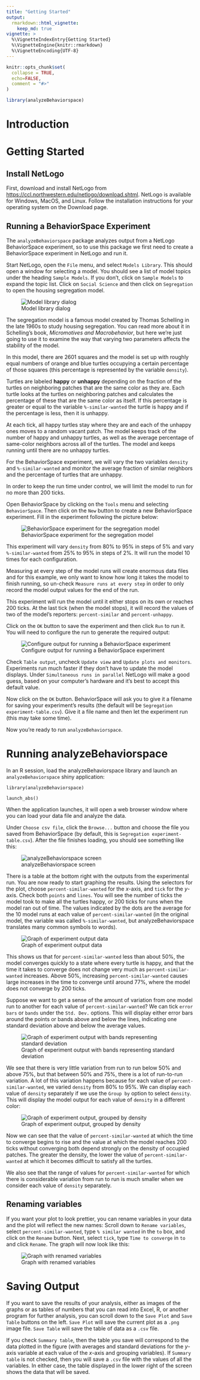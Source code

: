 ```yaml
---
title: "Getting Started"
output: 
  rmarkdown::html_vignette:
    keep_md: true
vignette: >
  %\VignetteIndexEntry{Getting Started}
  %\VignetteEngine{knitr::rmarkdown}
  %\VignetteEncoding{UTF-8}
---
```


```r
knitr::opts_chunk$set(
  collapse = TRUE,
  echo=FALSE,
  comment = "#>"
)
```
```r
library(analyzeBehaviorspace)
```
# Introduction

# Getting Started

## Install NetLogo

First, download and install NetLogo from 
<https://ccl.northwestern.edu/netlogo/download.shtml>.
NetLogo is available for Windows, MacOS, and Linux.
Follow the installation instructions for your operating system
on the Download page.

## Running a BehaviorSpace Experiment

The `analyzeBehaviorspace` package analyzes output from a NetLogo BehaviorSpace
experiment, so to use this package we first need to create a BehaviorSpace 
experiment in NetLogo and run it.

Start NetLogo, open the `File` menu, and select `Models Library`. This should 
open a window for selecting a model. You should see a list of model topics under
the heading `Sample Models`. If you don't, click on `Sample Models` to expand
the topic list. Click on `Social Science` and then click on `Segregation` to 
open the housing segregation model.

![Model library dialog](images/model_library.png)

The segregation model is a famous model created by Thomas Schelling in the late
1960s to study housing segregation. You can read more about it in Schelling's
book, _Micromotives and Macrobehavior_, but here we're just going to use it to 
examine the way that varying two parameters affects the stability of the model.

In this model, there are 2601 squares and the model is set up with roughly 
equal numbers of orange and blue turtles occupying a certain percentage of 
those squares (this percentage is represented by the variable `density`).

Turtles are labeled **happy** or **unhappy** depending on the fraction of the 
turtles on neighboring patches that are the same color as they are. Each turtle
looks at the turtles on neighboring patches and calculates the percentage of
these that are the same color as itself. If this percentage is greater or equal
to the variable `%-similar-wanted` the turtle is happy and if the percentage is
less, then it is unhappy.

At each tick, all happy turtles stay where they are and each of the unhappy ones
moves to a random vacant patch. The model keeps track of the number of happy
and unhappy turtles, as well as the average percentage of same-color neighbors
across all of the turtles. The model and keeps running until there are no 
unhappy turtles.

For the BehaviorSpace experiment, we will vary the two variables `density` and 
`%-similar-wanted` and monitor the average fraction of similar neighbors and
the percentage of turtles that are unhappy.

In order to keep the run time under control, we will limit the model to run for 
no more than 200 ticks.

Open BehaviorSpace by clicking on the `Tools` menu and selecting `BehaviorSpace`.
Then click on the `New` button to create a new BehaviorSpace experiment.
Fill in the experiment following the picture below:

![BehaviorSpace experiment for the segregation model](images/behaviorspace.png)

This experiment will vary `density` from 80% to 95% in steps of 5% and vary 
`%-similar-wanted` from 25% to 95% in steps of 2%. It will run the model 10
times for each configuration. 

Measuring at every step of the model runs will create enormous data files and
for this example, we only want to know how long it takes the model to finish
running, so un-check `Measure runs at every step` in order to only record the 
model output values for the end of the run.

This experiment will run the model until it either stops on its
own or reaches 200 ticks. At the last tick (when the model stops), it will 
record the values of two of the model's reporters: `percent-similar` and 
`percent-unhappy`.  

Click on the `OK` button to save the experiment and then click `Run` to run it.
You will need to configure the run to generate the required output:

![Configure output for running a BehaviorSpace experiment](images/run_behaviorspace.png)

Check `Table output`, uncheck `Update view` and `Update plots and monitors`.
Experiments run much faster if they don't have to update the model displays. 
Under `Simultaneous runs in parallel` NetLogo will make a good guess, based on
your computer's hardware and it's best to accept this default value.

Now click on the `OK` button. BehaviorSpace will ask you to give it a filename
for saving your experiment's results (the default will be
`Segregation experiment-table.csv`). Give it a file name and then let the 
experiment run (this may take some time).

Now you're ready to run `analyzeBehaviorspace`.

# Running analyzeBehaviorspace

In an R session, load the analyzeBehaviorspace library and launch an
`analyzeBehaviorspace` shiny application:
```
library(analyzeBehaviorspace)

launch_abs()
```

When the application launches, it will open a web browser window where you can 
load your data file and analyze the data.

Under `Choose csv file`, click the `Browse...` button and choose the file you
saved from BehaviorSpace (by default, this is `Segregation experiment-table.csv`).
After the file finishes loading, you should see something like this:

![analyzeBehaviorspace screen](images/abs_initial.png)

There is a table at the bottom right with the outputs from the experimental run.
You are now ready to start graphing the results. Using the selectors for the 
plot, choose `percent-similar-wanted` for the _x_-axis, and 
`tick` for the _y_-axis. Check both `points` and `lines`.
You will see the number of ticks the model took to make all the turtles happy,
or 200 ticks for runs when the model ran out of time. The values indicated by 
the dots are the average for the 10 model runs at each value of 
`percent-similar-wanted` (in the original model, the variable was called
`%-similar-wanted`, but analyzeBehaviorspace translates many common symbols to 
words).

![Graph of experiment output data](images/abs_graph_simple.png)

This shows us that for `percent-similar-wanted` less than about 50%, the model
converges quickly to a state where every turtle is happy, and that the time it
takes to converge does not change very much as `percent-similar-wanted` 
increases. Above 50%, increasing `percent-similar-wanted` causes large 
increases in the time to converge until around 77%, where the model does not
converge by 200 ticks.

Suppose we want to get a sense of the amount of variation from one model run to
another for each value of `percent-similar-wanted`? We can tick `error bars` or
`bands` under the `Std. Dev.` options. This will display either error bars 
around the points or bands above and below the lines, indicating one standard 
deviation above and below the average values.

![Graph of experiment output with bands representing standard deviation](images/abs_graph_simple.png)

We see that there is very little variation from run to run below 50% and above
75%, but that between 50% and 75%, there is a lot of run-to-run variation.
A lot of this variation happens because for each value of 
`percent-similar-wanted`,
we varied `density` from 80% to 95%. We can display each value of `density` 
separately if we use the `Group by` option to select `density`. This will 
display the model output for each value of `density` in a different color:

![Graph of experiment output, grouped by density](images/abs_graph_grouped.png)

Now we can see that the value of `percent-similar-wanted` at which the time to 
converge begins to rise and the value at which the model reaches 200 ticks
without converging both depend strongly on the density of occupied patches.
The greater the density, the lower the value of `percent-similar-wanted` at 
which it becomes difficult to satisfy all the turtles.

We also see that the range of values for `percent-similar-wanted` for which 
there is considerable variation from run to run is much smaller when we 
consider each value of `density` separately.

## Renaming variables

If you want your plot to look prettier, you can rename variables in your data
and the plot will reflect the new names: Scroll down to `Rename variables`,
select `percent-similar-wanted`, type `% similar wanted` in the `to` box, and
click on the `Rename` button. Next, select `tick`, type `Time to converge`
in `to` and click `Rename`. The graph will now look like this:

![Graph with renamed variables](images/abs_graph_renamed.png)

# Saving Output

If you want to save the results of your analysis, either as images of the 
graphs or as tables of numbers that you can read into Excel, R, or another 
program for further analysis, you can scroll down to the `Save Plot` and 
`Save Table` buttons on the left. `Save Plot` will save the current plot as
a `.png` image file. `Save Table` will save the table of data as a `.csv` file.

If you check `Summary table`, then the table you save will correspond to the 
data plotted in the figure (with averages and standard deviations for the 
_y_-axis variable at each value of the _x_-axis and grouping variables).
If `Summary table` is not checked, then you will save a `.csv` file with the
values of all the variables. In either case, the table displayed in the lower 
right of the screen shows the data that will be saved.
